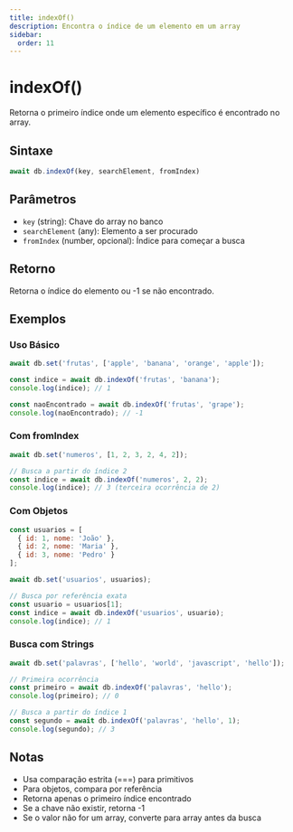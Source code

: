 ```yaml
---
title: indexOf()
description: Encontra o índice de um elemento em um array
sidebar:
  order: 11
---
```


# indexOf()

Retorna o primeiro índice onde um elemento específico é encontrado no array.

## Sintaxe

```javascript
await db.indexOf(key, searchElement, fromIndex)
```

## Parâmetros

- `key` (string): Chave do array no banco
- `searchElement` (any): Elemento a ser procurado
- `fromIndex` (number, opcional): Índice para começar a busca

## Retorno

Retorna o índice do elemento ou -1 se não encontrado.

## Exemplos

### Uso Básico

```javascript
await db.set('frutas', ['apple', 'banana', 'orange', 'apple']);

const indice = await db.indexOf('frutas', 'banana');
console.log(indice); // 1

const naoEncontrado = await db.indexOf('frutas', 'grape');
console.log(naoEncontrado); // -1
```

### Com fromIndex

```javascript
await db.set('numeros', [1, 2, 3, 2, 4, 2]);

// Busca a partir do índice 2
const indice = await db.indexOf('numeros', 2, 2);
console.log(indice); // 3 (terceira ocorrência de 2)
```

### Com Objetos

```javascript
const usuarios = [
  { id: 1, nome: 'João' },
  { id: 2, nome: 'Maria' },
  { id: 3, nome: 'Pedro' }
];

await db.set('usuarios', usuarios);

// Busca por referência exata
const usuario = usuarios[1];
const indice = await db.indexOf('usuarios', usuario);
console.log(indice); // 1
```

### Busca com Strings

```javascript
await db.set('palavras', ['hello', 'world', 'javascript', 'hello']);

// Primeira ocorrência
const primeiro = await db.indexOf('palavras', 'hello');
console.log(primeiro); // 0

// Busca a partir do índice 1
const segundo = await db.indexOf('palavras', 'hello', 1);
console.log(segundo); // 3
```

## Notas

- Usa comparação estrita (===) para primitivos
- Para objetos, compara por referência
- Retorna apenas o primeiro índice encontrado
- Se a chave não existir, retorna -1
- Se o valor não for um array, converte para array antes da busca